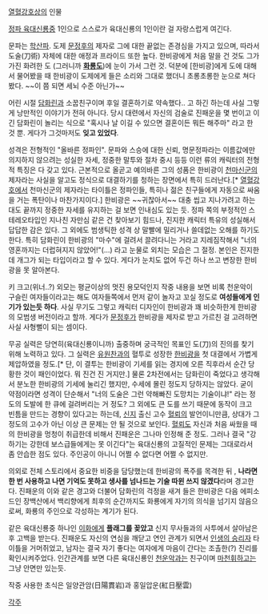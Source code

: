 [[열혈강호]]상의 인물

[[정파 육대신룡]]중 1인으로 스스로가 육대신룡의 1인이란 걸 자랑스럽게 여긴다.

문파는 [[학산파]]. 도제 [[문정후]]의 제자로 그에 대한 끝없는 존경심을 가지고 있으며, 따라서 도술(刀術) 자체에 대한 애정과 프라이드 또한 높다. 한비광에게 처음 말을 건 것도 그가 가진 화려한 도 (그러니까 '''[[화룡도]]''')에 눈이 가서 그런 것. 덕분에 [한비광]에게 도에 대해서 물어봤을 때 한비광이 도제에게 들은 소리와 그대로 했더니 초롱초롱한 눈으로 쳐다봤다. ~~이 쯤 되면 세뇌 수준 아닌가~~ 

어린 시절 [[담화린]]과 소꿉친구이며 후일 결혼하기로 약속했다.. 고 하긴 하는데 사실 그렇게 낭만적인 이야기가 전혀 아니다. 당시 대련에서 자신의 검술로 진패운을 몇 번이고 이긴 담화린이 놀리는 식으로 "혹시나 날 이길 수 있으면 결혼이든 뭐든 해주마" 라고 한 것 뿐. 게다가 그것마저도 '''잊고 있었다'''. 

성격은 전형적인 "올바른 정파인". 문파와 스승에 대한 신뢰, 명문정파라는 이름값에만 의지하지 않으려는 성실한 자세, 정중한 말투와 절차 중시 등등 이런 류의 캐릭터의 전형적 특징은 다 갖고 있다. 근본적으로 올곧고 예의바른 그의 성품은 한비광이 [[천마신군]]의 제자라는 사실을 알고도 정식으로 대결하기를 청하는 장면에서 특히 드러난다.[* [[열혈강호]]에서 천마신군의 제자라는 타이틀은 정파인들, 특히나 젊은 친구들에게 자동으로 싸움을 거는 폭탄이나 마찬가지이다.] 한비광은 ~~귀찮아서~~ 대충 씹고 지나가려고 하는대도 끝까지 정중한 자세를 유지하는 걸 보면 인내심도 있는 듯. 정파 쪽의 부정적인 스테레오타입인 지나친 자만심 같은 건 찾아보기 힘드나, 진지한 캐릭터 특유의 성실해서 답답한 감은 있다. 그 외에도 범생틱한 성격 상 말빨에 밀리거나 쓸데없는 오해를 하기도 한다. 특히 담화린이 한비광의 "마수"에 걸려서 끌려다니는 거라고 지레짐작해서 "너의 영혼까지는 더럽혀지지 않았어!"(...) 라고 눈물로 외치는 모습은 그 절정. 본인은 진지한데 개그가 되는 타입이라고 할 수 있다. 게다가 눈치도 없어 두건 하나 쓰고 변장한 한비광을 못 알아본다. 

키 크고(위너..?) 외모는 평균이상의 멋진 용모덕인지 작중 내용을 보면 비록 천운악이 구슬린 여자들이라고는 해도 여자들쪽에서 먼저 같이 놀자고 꼬실 정도로 '''여성들에게 인기가 있는듯 하다'''. 사실 무기도 그렇고 캐릭터 디자인이 한비광과 꽤 비슷하한게 한비광의 모범생 버전이라고 할까. 게다가 [[문정후]]가 한비광을 제자로 받고 가르친 걸 고려하면 사실 사형뻘이 되는 셈이다.

무공 실력은 당연히(육대신룡이니까) 출중하며 궁극적인 목표인 도(刀)의 진의를 찾기 위해 노력하고 있다. 그 실력은 [[유원찬]]과의 혈투로 성장한 [[한비광]]을 첫 대결에서 가볍게 제압하였을 정도.[* 단, 이 결투는 한비광이 기세를 읽는 경지에 오른 직후라서 순간 당황한 것이 패인이었다. 뭐 진건 진 거지만.] 물론 2차전에서는 담화린이 죽었다고 생각해서 분노한 한비광의 기세에 눌리긴 했지만, 수세에 몰린 정도지 당하지는 않았다. 굳이 약점이라면 성격이 단순해서 "너의 도술은 그런 약해빠진 도망치는 기술이냐!" 라는 정도의 도발에 한 큐에 걸려버리는 거 정도? 그 외에도 큰 도를 쓰기 때문에 동작이 크고 빈틈을 만드는 경향이 있다고는 하는데, [[신지]] 출신 고수 [[혈뢰]]의 발언이니만큼, 상대가 그 정도의 고수가 아닌 이상 큰 문제는 안 될 것으로 보인다. [[혈뢰]]도 자신과 처음 싸웠을 때의 한비광을 멍청이 취급한데 비해서 진패운은 그나마 인정해 준 정도. 그러나 결국 "강하기는 강한데 보스급들에게는 못 이긴다"는 육대신룡의 고질적인 문제는 그대로라서 좀 안습한 점도 있다. 주인공이 아니니 어쩔 수 없다면 어쩔 수 없지만.

의외로 전체 스토리에서 중요한 비중을 담당했는데 한비광의 폭주를 목격한 뒤 , '''나라면 한 번 사용하고 나면 기억도 못하고 생사를 넘나드는 기술 따윈 쓰지 않겠다'''라며 경고한다. 진패운의 이와 같은 경고와 더불어 담화린의 걱정을 새겨 들은 한비광은 다음 에피소드인 장백산에서 백리향에게 최후의 순간까지도 화룡에게 자기의 의식을 넘기지 않음으로써, 화룡의 주인으로 각성하는 계기가 된다.

같은 육대신룡중 하나인 [[이화]]에게  '''플래그를 꽂았고''' 신지 무사들과의 사투에서 살아남은 후 고백을 받는다. 진패운도 자신의 연심을 깨닫고 연인 관계가 되면서 [[인생의 승리자]] 타이틀을 거머쥐었고, 남자는 결국 자기 좋다는 여자에게 마음이 간다는 조촐한(?) 진리를 확인시켜주었다. 인간관계를 보면 다른 육대신룡인 [[천운악]]과는 친구이며 [[마천휘]]하고는 그냥 안면만 있는듯. 

작중 사용한 초식은 일양관암(日陽貫岩)과 홍일압운(紅日壓雲)

[[각주]]
